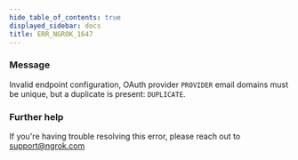 ```yaml
---
hide_table_of_contents: true
displayed_sidebar: docs
title: ERR_NGROK_1647
---
```


### Message

Invalid endpoint configuration, OAuth provider `PROVIDER` email domains must be unique, but a duplicate is present: `DUPLICATE`.

<ErrorDetails />

### Further help

If you're having trouble resolving this error, please reach out to [support@ngrok.com](mailto:support@ngrok.com?subject=Help%20with%20ERR_NGROK_1647)
